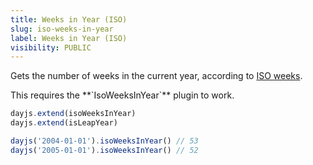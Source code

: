 ```yaml
---
title: Weeks in Year (ISO)
slug: iso-weeks-in-year
label: Weeks in Year (ISO)
visibility: PUBLIC
---
```

Gets the number of weeks in the current year, according to [ISO weeks](https://en.wikipedia.org/wiki/ISO_week_date).

<Callout type="info">
This requires the **`IsoWeeksInYear`** plugin to work.
</Callout>

```js
dayjs.extend(isoWeeksInYear)
dayjs.extend(isLeapYear)

dayjs('2004-01-01').isoWeeksInYear() // 53
dayjs('2005-01-01').isoWeeksInYear() // 52
```